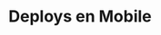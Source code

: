 ---
title: Deploys en Mobile
description:
  '¿Como hacemos que otra persona pueda ver nuestras apps en los stores (Google Play / Apple Store)? <br />
  ¿Que herramientas nos permiten publicarla, configurarla, entre otras necesidades? <br />
  Tu elección va a depender de las necesidades del proyecto y las preferencias del equipo de desarrollo. <br />
  Algunas de las herramientas más populares son:'

contributors:
  - github_username: 'jpaddeo'

submenu:
  - imgPlaceholder: 'Expo EAS'
    titleCard: ''
    links:
      - type: 'Web'
        url: 'https://expo.dev/eas'
    cover:
      src: '/mobile/expo.svg'
      height: 80
      width: 100
    createdAt: '2024-01-30T00:00:00Z'
    updatedAt: '2024-01-30T00:00:00Z'
    videos: []
---